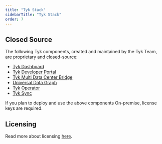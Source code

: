 ```yaml
---
title: "Tyk Stack"
sidebarTitle: "Tyk Stack"
order: 7
---
```



<OssProductListInclude/>

## Closed Source

The following Tyk components, created and maintained by the Tyk Team, are proprietary and closed-source:

* [Tyk Dashboard](/docs3/nightly/tyk-dashboard)
* [Tyk Developer Portal](/docs3/nightly/tyk-developer-portal)
* [Tyk Multi Data Center Bridge](/docs3/nightly/api-management/mdcb#managing-geographically-distributed-gateways-to-minimize-latency-and-protect-data-sovereignty)
* [Universal Data Graph](/docs3/nightly/api-management/data-graph#overview)
* [Tyk Operator](/docs3/nightly/api-management/automations/operator#what-is-tyk-operator)
* [Tyk Sync](/docs3/nightly/api-management/automations/sync)

If you plan to deploy and use the above components On-premise, license keys are required.

## Licensing
Read more about licensing [here](/docs3/nightly/apim#licensing).
